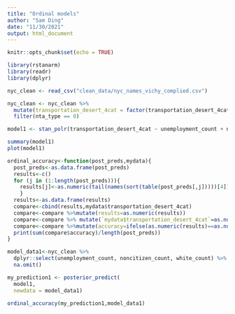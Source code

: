 ```yaml
---
title: "Ordinal models"
author: "Sam Ding"
date: "11/30/2021"
output: html_document
---
```


```r
knitr::opts_chunk$set(echo = TRUE)
```

```r
library(rstanarm)
library(readr)
library(dplyr)
```

```r
nyc_clean <- read_csv("clean_data/nyc_names_vichy_complied.csv")

nyc_clean <- nyc_clean %>%
  mutate(transportation_desert_4cat = factor(transportation_desert_4cat, levels=c("Poor", "Limited", "Satisfactory", "Excellent"))) %>%
  filter(nta_type == 0)
```

```r
model1 <- stan_polr(transportation_desert_4cat ~ unemployment_count + noncitizen_count + white_count, data =nyc_clean, prior=NULL,iter=5000, seed = 86437, refresh=0, prior_PD=FALSE)
```

```r
summary(model1)
plot(model1)
```

```r
ordinal_accuracy<-function(post_preds,mydata){
  post_preds<-as.data.frame(post_preds)
  results<-c()
  for (j in (1:length(post_preds))){
    results[j]<-as.numeric(tail(names(sort(table(post_preds[,j]))))[4])
    }
  results<-as.data.frame(results)
  compare<-cbind(results,mydata$transportation_desert_4cat)
  compare<-compare %>%mutate(results=as.numeric(results))
  compare<-compare %>% mutate(`mydata$transportation_desert_4cat`=as.numeric(`mydata$transportation_desert_4cat`))
  compare<-compare %>%mutate(accuracy=ifelse(as.numeric(results)==as.numeric(`mydata$transportation_desert_4cat`),1,0))
  print(sum(compare$accuracy)/length(post_preds))
}
```


```r
model_data1<-nyc_clean %>% 
  dplyr::select(unemployment_count, noncitizen_count, white_count) %>% 
  na.omit()

my_prediction1 <- posterior_predict(
  model1, 
  newdata = model_data1)

ordinal_accuracy(my_prediction1,model_data1)
```

